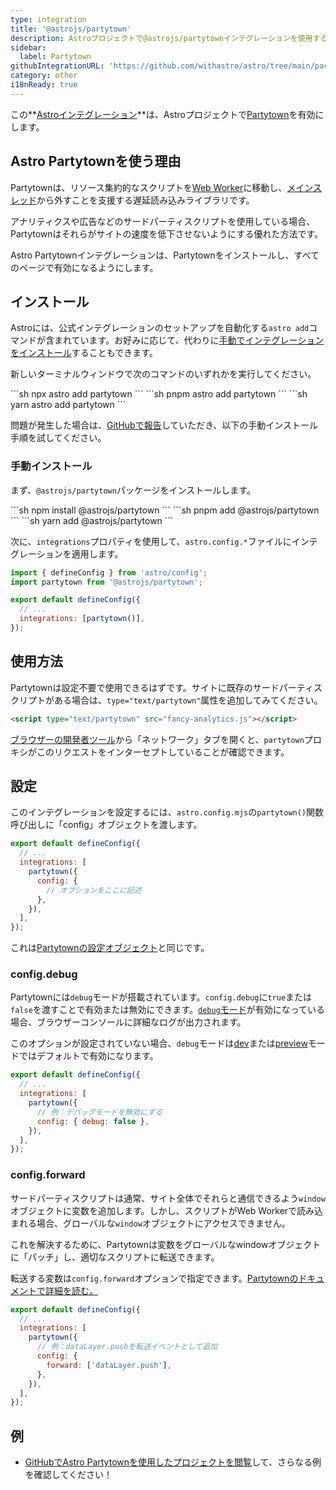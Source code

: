 ```yaml
---
type: integration
title: '@astrojs/partytown'
description: Astroプロジェクトで@astrojs/partytownインテグレーションを使用する方法を学びます。
sidebar:
  label: Partytown
githubIntegrationURL: 'https://github.com/withastro/astro/tree/main/packages/integrations/partytown/'
category: other
i18nReady: true
---
```


この**[Astroインテグレーション][astro-integration]**は、Astroプロジェクトで[Partytown](https://partytown.builder.io/)を有効にします。

## Astro Partytownを使う理由

Partytownは、リソース集約的なスクリプトを[Web Worker](https://developer.mozilla.org/ja/docs/Web/API/Web_Workers_API)に移動し、[メインスレッド](https://developer.mozilla.org/ja/docs/Glossary/Main_thread)から外すことを支援する遅延読み込みライブラリです。

アナリティクスや広告などのサードパーティスクリプトを使用している場合、Partytownはそれらがサイトの速度を低下させないようにする優れた方法です。

Astro Partytownインテグレーションは、Partytownをインストールし、すべてのページで有効になるようにします。

## インストール

Astroには、公式インテグレーションのセットアップを自動化する`astro add`コマンドが含まれています。お好みに応じて、代わりに[手動でインテグレーションをインストール](#manual-install)することもできます。

新しいターミナルウィンドウで次のコマンドのいずれかを実行してください。

<PackageManagerTabs>
  <Fragment slot="npm">
  ```sh
  npx astro add partytown
  ```
  </Fragment>
  <Fragment slot="pnpm">
  ```sh
  pnpm astro add partytown
  ```
  </Fragment>
  <Fragment slot="yarn">
  ```sh
  yarn astro add partytown
  ```
  </Fragment>
</PackageManagerTabs>

問題が発生した場合は、[GitHubで報告](https://github.com/withastro/astro/issues)していただき、以下の手動インストール手順を試してください。

### 手動インストール

まず、`@astrojs/partytown`パッケージをインストールします。

<PackageManagerTabs>
  <Fragment slot="npm">
  ```sh
  npm install @astrojs/partytown
  ```
  </Fragment>
  <Fragment slot="pnpm">
  ```sh
  pnpm add @astrojs/partytown
  ```
  </Fragment>
  <Fragment slot="yarn">
  ```sh
  yarn add @astrojs/partytown
  ```
  </Fragment>
</PackageManagerTabs>

次に、`integrations`プロパティを使用して、`astro.config.*`ファイルにインテグレーションを適用します。

```js title="astro.config.mjs" ins={2} ins="partytown()"
import { defineConfig } from 'astro/config';
import partytown from '@astrojs/partytown';

export default defineConfig({
  // ...
  integrations: [partytown()],
});
```

## 使用方法

Partytownは設定不要で使用できるはずです。サイトに既存のサードパーティスクリプトがある場合は、`type="text/partytown"`属性を追加してみてください。

```html ins="type="text/partytown""
<script type="text/partytown" src="fancy-analytics.js"></script>
```

[ブラウザーの開発者ツール](https://developer.chrome.com/docs/devtools/open/)から「ネットワーク」タブを開くと、`partytown`プロキシがこのリクエストをインターセプトしていることが確認できます。

## 設定

このインテグレーションを設定するには、`astro.config.mjs`の`partytown()`関数呼び出しに「config」オブジェクトを渡します。

```js title="astro.config.mjs" {5-7}
export default defineConfig({
  // ...
  integrations: [
    partytown({
      config: {
        // オプションをここに記述
      },
    }),
  ],
});
```

これは[Partytownの設定オブジェクト](https://partytown.builder.io/configuration)と同じです。

### config.debug

Partytownには`debug`モードが搭載されています。`config.debug`に`true`または`false`を渡すことで有効または無効にできます。[`debug`モード](https://partytown.builder.io/debugging)が有効になっている場合、ブラウザーコンソールに詳細なログが出力されます。

このオプションが設定されていない場合、`debug`モードは[dev](/ja/reference/cli-reference/#astro-dev)または[preview](/ja/reference/cli-reference/#astro-preview)モードではデフォルトで有効になります。

```js title="astro.config.mjs" {6}
export default defineConfig({
  // ...
  integrations: [
    partytown({
      // 例：デバッグモードを無効にする
      config: { debug: false },
    }),
  ],
});
```

### config.forward

サードパーティスクリプトは通常、サイト全体でそれらと通信できるよう`window`オブジェクトに変数を追加します。しかし、スクリプトがWeb Workerで読み込まれる場合、グローバルな`window`オブジェクトにアクセスできません。

これを解決するために、Partytownは変数をグローバルなwindowオブジェクトに「パッチ」し、適切なスクリプトに転送できます。

転送する変数は`config.forward`オプションで指定できます。[Partytownのドキュメントで詳細を読む。](https://partytown.builder.io/forwarding-events)

```js title="astro.config.mjs" {7}
export default defineConfig({
  // ...
  integrations: [
    partytown({
      // 例：dataLayer.pushを転送イベントとして追加
      config: {
        forward: ['dataLayer.push'],
      },
    }),
  ],
});
```

## 例

* [GitHubでAstro Partytownを使用したプロジェクトを閲覧](https://github.com/search?q=%22%40astrojs%2Fpartytown%22+path%3A**%2Fpackage.json\&type=code)して、さらなる例を確認してください！

[astro-integration]: /ja/guides/integrations-guide/